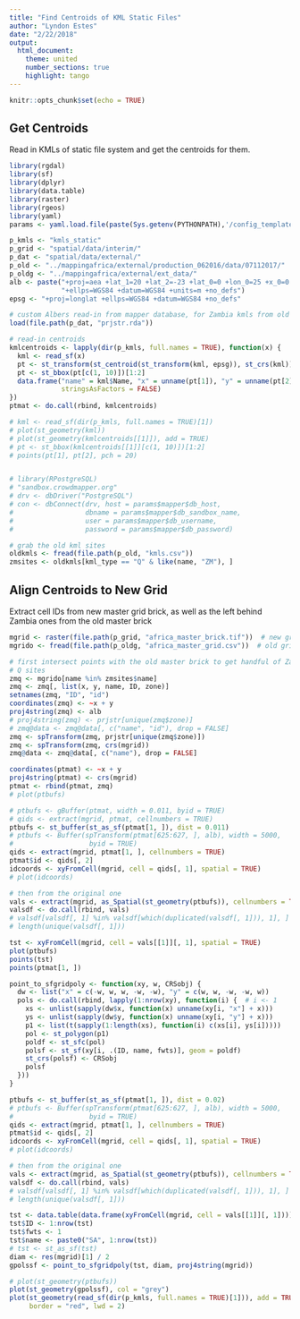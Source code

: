 ```yaml
---
title: "Find Centroids of KML Static Files"
author: "Lyndon Estes"
date: "2/22/2018"
output: 
  html_document:
    theme: united
    number_sections: true 
    highlight: tango
---
```


```r
knitr::opts_chunk$set(echo = TRUE)
```

## Get Centroids

Read in KMLs of static file system and get the centroids for them. 

```r
library(rgdal)
library(sf)
library(dplyr)
library(data.table)
library(raster)
library(rgeos)
library(yaml)
params <- yaml.load.file(paste(Sys.getenv(PYTHONPATH),'/config_template.yaml'))

p_kmls <- "kmls_static"
p_grid <- "spatial/data/interim/"
p_dat <- "spatial/data/external/"
p_old <- "../mappingafrica/external/production_062016/data/07112017/"
p_oldg <- "../mappingafrica/external/ext_data/"
alb <- paste("+proj=aea +lat_1=20 +lat_2=-23 +lat_0=0 +lon_0=25 +x_0=0 +y_0=0",
             "+ellps=WGS84 +datum=WGS84 +units=m +no_defs") 
epsg <- "+proj=longlat +ellps=WGS84 +datum=WGS84 +no_defs"

# custom Albers read-in from mapper database, for Zambia kmls from old grid
load(file.path(p_dat, "prjstr.rda"))

# read-in centroids
kmlcentroids <- lapply(dir(p_kmls, full.names = TRUE), function(x) {
  kml <- read_sf(x)
  pt <- st_transform(st_centroid(st_transform(kml, epsg)), st_crs(kml))
  pt <- st_bbox(pt[c(1, 10)])[1:2]
  data.frame("name" = kml$Name, "x" = unname(pt[1]), "y" = unname(pt[2]), 
             stringsAsFactors = FALSE)
})
ptmat <- do.call(rbind, kmlcentroids)

# kml <- read_sf(dir(p_kmls, full.names = TRUE)[1])
# plot(st_geometry(kml))
# plot(st_geometry(kmlcentroids[[1]]), add = TRUE)
# pt <- st_bbox(kmlcentroids[[1]][c(1, 10)])[1:2]
# points(pt[1], pt[2], pch = 20)


# library(RPostgreSQL)
# "sandbox.crowdmapper.org"
# drv <- dbDriver("PostgreSQL")  
# con <- dbConnect(drv, host = params$mapper$db_host,
#                  dbname = params$mapper$db_sandbox_name,
#                  user = params$mapper$db_username, 
#                  password = params$mapper$db_password)

# grab the old kml sites
oldkmls <- fread(file.path(p_old, "kmls.csv"))
zmsites <- oldkmls[kml_type == "Q" & like(name, "ZM"), ]

```

## Align Centroids to New Grid

Extract cell IDs from new master grid brick, as well as the left behind Zambia ones from the old master brick
```r
mgrid <- raster(file.path(p_grid, "africa_master_brick.tif"))  # new grid
mgrido <- fread(file.path(p_oldg, "africa_master_grid.csv"))  # old grid

# first intersect points with the old master brick to get handful of Zambia 
# Q sites
zmq <- mgrido[name %in% zmsites$name]
zmq <- zmq[, list(x, y, name, ID, zone)]
setnames(zmq, "ID", "id")
coordinates(zmq) <- ~x + y
proj4string(zmq) <- alb
# proj4string(zmq) <- prjstr[unique(zmq$zone)]
# zmq@data <- zmq@data[, c("name", "id"), drop = FALSE]
zmq <- spTransform(zmq, prjstr[unique(zmq$zone)])
zmq <- spTransform(zmq, crs(mgrid))
zmq@data <- zmq@data[, c("name"), drop = FALSE]

coordinates(ptmat) <- ~x + y
proj4string(ptmat) <- crs(mgrid)
ptmat <- rbind(ptmat, zmq)
# plot(ptbufs)

# ptbufs <- gBuffer(ptmat, width = 0.011, byid = TRUE)
# qids <- extract(mgrid, ptmat, cellnumbers = TRUE)
ptbufs <- st_buffer(st_as_sf(ptmat[1, ]), dist = 0.011)
# ptbufs <- Buffer(spTransform(ptmat[625:627, ], alb), width = 5000, 
#                   byid = TRUE)
qids <- extract(mgrid, ptmat[1, ], cellnumbers = TRUE)
ptmat$id <- qids[, 2]
idcoords <- xyFromCell(mgrid, cell = qids[, 1], spatial = TRUE)
# plot(idcoords)

# then from the original one
vals <- extract(mgrid, as_Spatial(st_geometry(ptbufs)), cellnumbers = TRUE)
valsdf <- do.call(rbind, vals)
# valsdf[valsdf[, 1] %in% valsdf[which(duplicated(valsdf[, 1])), 1], ]
# length(unique(valsdf[, 1]))

tst <- xyFromCell(mgrid, cell = vals[[1]][, 1], spatial = TRUE)
plot(ptbufs)
points(tst)
points(ptmat[1, ])

```

```r
point_to_sfgridpoly <- function(xy, w, CRSobj) {
  dw <- list("x" = c(-w, w, w, -w, -w), "y" = c(w, w, -w, -w, w))
  pols <- do.call(rbind, lapply(1:nrow(xy), function(i) {  # i <- 1
    xs <- unlist(sapply(dw$x, function(x) unname(xy[i, "x"] + x)))
    ys <- unlist(sapply(dw$y, function(x) unname(xy[i, "y"] + x)))
    p1 <- list(t(sapply(1:length(xs), function(i) c(xs[i], ys[i]))))
    pol <- st_polygon(p1)
    poldf <- st_sfc(pol)
    polsf <- st_sf(xy[i, .(ID, name, fwts)], geom = poldf)
    st_crs(polsf) <- CRSobj
    polsf
  }))
}

ptbufs <- st_buffer(st_as_sf(ptmat[1, ]), dist = 0.02)
# ptbufs <- Buffer(spTransform(ptmat[625:627, ], alb), width = 5000, 
#                   byid = TRUE)
qids <- extract(mgrid, ptmat[1, ], cellnumbers = TRUE)
ptmat$id <- qids[, 2]
idcoords <- xyFromCell(mgrid, cell = qids[, 1], spatial = TRUE)
# plot(idcoords)

# then from the original one
vals <- extract(mgrid, as_Spatial(st_geometry(ptbufs)), cellnumbers = TRUE)
valsdf <- do.call(rbind, vals)
# valsdf[valsdf[, 1] %in% valsdf[which(duplicated(valsdf[, 1])), 1], ]
# length(unique(valsdf[, 1]))

tst <- data.table(data.frame(xyFromCell(mgrid, cell = vals[[1]][, 1])))
tst$ID <- 1:nrow(tst)
tst$fwts <- 1
tst$name <- paste0("SA", 1:nrow(tst))
# tst <- st_as_sf(tst)
diam <- res(mgrid)[1] / 2
gpolssf <- point_to_sfgridpoly(tst, diam, proj4string(mgrid))

# plot(st_geometry(ptbufs))
plot(st_geometry(gpolssf), col = "grey")
plot(st_geometry(read_sf(dir(p_kmls, full.names = TRUE)[1])), add = TRUE, 
     border = "red", lwd = 2)


```



